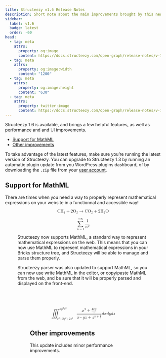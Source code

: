 ```yaml
---
title: Structeezy v1.6 Release Notes
description: Short note about the main improvements brought by this new version.
sidebar:
  label: v1.6
  badge: latest
  order: -60
head:
  - tag: meta
    attrs:
      property: og:image
      content: https://docs.structeezy.com/open-graph/release-notes/v-1-6.png
  - tag: meta
    attrs:
      property: og:image:width
      content: "1200"
  - tag: meta
    attrs:
      property: og:image:height
      content: "630"
  - tag: meta
    attrs:
      property: twitter:image
      content: https://docs.structeezy.com/open-graph/release-notes/v-1-6.png
---
```



<Release version="1.6" />

Structeezy 1.6 is available, and brings a few helpful features, as well as performance and and UI improvements.

- [Support for MathML](#support-for-mathml)
- [Other improvements](#other-improvements)

To take advantage of the latest features, make sure you’re running the latest version of Structeezy. You can upgrade to Structeezy 1.3 by running an automatic plugin update from you WordPress plugins dashboard, of by downloading the `.zip` file from your [user account](https://structeezy.com/my-account/).

## Support for MathML

There are times when you need a way to properly represent mathematical expressions on your website in a functionnal and accessible way!

<Figure src={panel} alt="" width="900" caption="The Structeezy panel will availbale MathML elements and examples"/>

<math id="brxe-nloxnx" class="not-content" display="block" xmlns="http://www.w3.org/1998/Math/MathML"><msub id="brxe-vaqgse" ><mi id="brxe-fwcahe" >CH</mi><mn id="brxe-wrmjcl" >4</mn></msub><mo id="brxe-zhksmp" >+</mo><mn id="brxe-scbgjb" >2</mn><msub id="brxe-ouggkg" ><mi id="brxe-dkocyt"  mathvariant="normal">O</mi><mn id="brxe-atzoht" >2</mn></msub><mo id="brxe-meeykv" >→</mo><msub id="brxe-vmytsu" ><mi id="brxe-hzbwhg" >CO</mi><mn id="brxe-aklzss" >2</mn></msub><mo id="brxe-ypkjiq" >+</mo><mn id="brxe-kbawub" >2</mn><msub id="brxe-jsijgi" ><mi id="brxe-lahoyq"  mathvariant="normal">H</mi><mn id="brxe-mukdwm" >2</mn></msub><mi id="brxe-fldszf"  mathvariant="normal">O</mi></math>

<math id="brxe-wcataz" class="not-content" display="block"><mrow id="brxe-inedbr" ><munderover id="brxe-agyhqa" ><mo id="brxe-xxlkbw" >∑</mo><mrow id="brxe-xbhqhe" ><mi id="brxe-xjtgbn" >n</mi><mo id="brxe-vtantr" >=</mo><mn id="brxe-islstw" >1</mn></mrow><mrow id="brxe-bdytsm" ><mo id="brxe-dvqqth" >+</mo><mn id="brxe-fypubq" >∞</mn></mrow></munderover><mfrac id="brxe-fftgsf" ><mn id="brxe-sycedt" >1</mn><msup id="brxe-iwpzam" ><mi id="brxe-rcfobm" >n</mi><mn id="brxe-nhonqs" >2</mn></msup></mfrac></mrow></math>

Structeezy now supports MathML, a standard way to represent mathematical expressions on the web. This means that you can now use MathML to represent mathematical expressions in your Bricks structure tree, and Structeezy will be able to manage and parse them properly.

Structeezy parser was also updated to support MathML, so you can now use write MathML in the editor, or copy/paste MathML from the web, and be sure that it will be properly parsed and displayed on the front-end.

<Figure src={parser} alt="" width="900" caption="Structeezy parser parsing MathML representing a triple integral" />

<math id="brxe-ssjmls" class="not-content" xmlns="http://www.w3.org/1998/Math/MathML" display="block"><mspace id="brxe-prbxdw"  height="80px"></mspace><msubsup id="brxe-ddfihf" ><mo id="brxe-guwjvt" >∭</mo><mrow id="brxe-jaudbb" ><msup id="brxe-wjzczk" ><mi id="brxe-aifbya" >x</mi><mn id="brxe-nnhsgm" >2</mn></msup><mo id="brxe-fkikca" >-</mo><mn id="brxe-nowuxf" >2</mn><msup id="brxe-emwwbb" ><mi id="brxe-hohqdp" >y</mi><mn id="brxe-wtabtl" >2</mn></msup><mo id="brxe-pwejvp" >-</mo><mn id="brxe-tfevni" >2</mn><msup id="brxe-fhwqll" ><mi id="brxe-qyfkyd" >z</mi><mn id="brxe-ibemfi" >2</mn></msup></mrow><mrow id="brxe-azfgrg" ><mi id="brxe-svwcay" >x</mi><msup id="brxe-zlnlqn" ><mi id="brxe-mjekrc" >y</mi><mn id="brxe-ffznyc" >2</mn></msup><msup id="brxe-lykmec" ><mi id="brxe-hdhovt" >z</mi><mn id="brxe-xusnmr" >3</mn></msup></mrow></msubsup><mfenced id="brxe-ypqsny"  separators=" "><mfrac id="brxe-wqzucy" ><mrow id="brxe-pkryms" ><msup id="brxe-wioxjt" ><mi id="brxe-qeokyk" >x</mi><mn id="brxe-ozxkby" >3</mn></msup><mo id="brxe-zecauf" >+</mo><mfrac id="brxe-awaegu"  bevelled="true"><mrow id="brxe-kesszh" ><mn id="brxe-mtaxfj" >4</mn><mi id="brxe-cymgyw" >x</mi><mi id="brxe-lvndpr" >y</mi></mrow><mi id="brxe-othaue" >z</mi></mfrac></mrow><mrow id="brxe-nzvtgp" ><mi id="brxe-lzwqcf" >x</mi><mo id="brxe-vpeqtr" >-</mo><mi id="brxe-jqnvrx" >y</mi><mi id="brxe-nmuowq" >z</mi><mo id="brxe-uclspj" >+</mo><msup id="brxe-ctizjx" ><mi id="brxe-qrimwh" >z</mi><mrow id="brxe-eaqaew" ><mfenced id="brxe-yukaoo"  separators=" "><mi id="brxe-yzuxjw" >x</mi><mo id="brxe-xontho" >+</mo><mfrac id="brxe-isnlrf"  bevelled="true"><mn id="brxe-qvggup" >1</mn><mn id="brxe-wyijod" >3</mn></mfrac></mfenced></mrow></msup></mrow></mfrac></mfenced><mi id="brxe-bpozfp" >d</mi><mi id="brxe-zeudrh" >x</mi><mi id="brxe-dpobcj" >d</mi><mi id="brxe-kuqjle" >y</mi><mi id="brxe-zvtdjo" >d</mi><mi id="brxe-kjvxfa" >z</mi></math>

## Other improvements

This update includes minor performance improvements.
